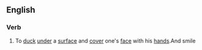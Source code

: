 ==English==
{{wikipedia}}
===Verb===
{{en-verb|ducks and covers|ducking and covering|ducked and covered|inf=to [[duck]] [[and]] [[cover]]}}
#{{intransitive}} To [[duck]] [[under]] a [[surface]] and [[cover]] one's [[face]] with his [[hands]].And smile